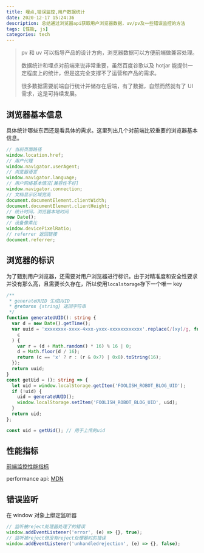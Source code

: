 ```yaml
---
title: 埋点,错误监控,用户数据统计
date: 2020-12-17 15:24:36
description: 总结通过浏览器api获取用户浏览器数据，uv/pv及一些错误监控的方法
tags: [性能, js]
categories: tech
---
```


> pv 和 uv 可以指导产品的设计方向，浏览器数据可以方便前端做兼容处理。
>
> 数据统计和埋点对前端来说非常重要，虽然百度谷歌以及 hotjar 能提供一定程度上的统计，但是这完全支撑不了运营和产品的需求。
>
> 很多数据需要前端自行统计并储存在后端，有了数据，自然而然就有了 UI 需求，这是可持续发展。

## 浏览器基本信息

具体统计哪些东西还是看具体的需求。这里列出几个对前端比较重要的浏览器基本信息。

```typescript
// 当前页面路径
window.location.href;
// 用户代理
window.navigator.userAgent;
// 浏览器语言
window.navigator.language;
// 用户网络基本情况[兼容性不好]
window.navigator.connection;
// 文档显示区域宽高
document.documentElement.clientWidth;
document.documentElement.clientHeight;
// 统计时间，浏览器本地时间
new Date();
// 设备像素比
window.devicePixelRatio;
// referrer 返回链接
document.referrer;
```

## 浏览器的标识

为了甄别用户浏览器，还需要对用户浏览器进行标识。由于对精准度和安全性要求并没有那么高，且需要长久存在，所以使用`localstorage`存下一个唯一 key

```typescript
/**
 * generateUUID 生成UUID
 * @returns {string} 返回字符串
 */
function generateUUID(): string {
  var d = new Date().getTime();
  var uuid = 'xxxxxxxx-xxxx-4xxx-yxxx-xxxxxxxxxxxx'.replace(/[xy]/g, function (
    c
  ) {
    var r = (d + Math.random() * 16) % 16 | 0;
    d = Math.floor(d / 16);
    return (c == 'x' ? r : (r & 0x7) | 0x8).toString(16);
  });
  return uuid;
}
const getUid = (): string => {
  let uid = window.localStorage.getItem('FOOLISH_ROBOT_BLOG_UID');
  if (!uid) {
    uid = generateUUID();
    window.localStorage.setItem('FOOLISH_ROBOT_BLOG_UID', uid);
  }
  return uid;
};

const uid = getUid(); // 用于上传的uid
```

## 性能指标

[前端监控性能指标](https://github.com/Godiswill/blog/issues/19)

performance api: [MDN](https://developer.mozilla.org/zh-CN/docs/Web/API/Window/performance)

## 错误监听

在 window 对象上绑定监听器

```typescript
// 监听被reject处理器处理了的错误
window.addEventListener('error', (e) => {}, true);
// 监听被reject但没有reject处理器时的错误
window.addEventListener('unhandledrejection', (e) => {}, false);
```
